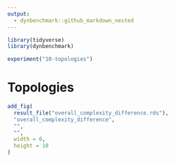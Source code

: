 ```yaml
---
output: 
  - dynbenchmark::github_markdown_nested
---
```


```r
library(tidyverse)
library(dynbenchmark)

experiment("10-topologies")
```

# Topologies

```r
add_fig(
  result_file("overall_complexity_difference.rds"),
  "overall_complexity_difference",
  "",
  "",
  width = 6,
  height = 10
)
```

